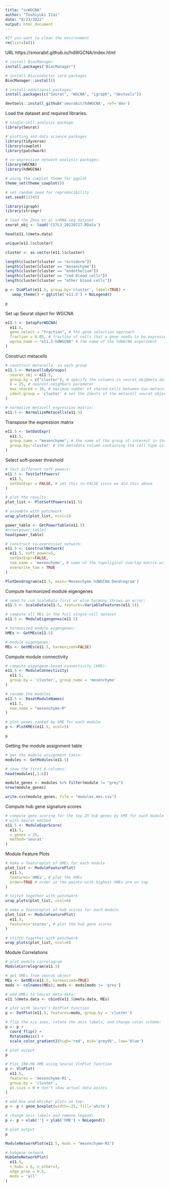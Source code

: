 ---
title: "scWGCNA"
author: "Toshiyuki Itai"
date: "8/23/2022"
output: html_document
---

```{r}
#If you want to clean the environment
rm(list=ls())
```

URL
https://smorabit.github.io/hdWGCNA/index.html

```{r}
# install BiocManager
install.packages("BiocManager")

# install Bioconductor core packages
BiocManager::install()

# install additional packages:
install.packages(c("Seurat", "WGCNA", "igraph", "devtools"))
```
```{r}
devtools::install_github('smorabit/hdWGCNA', ref='dev')
```

Load the dataset and required libraries.
```{r}
# single-cell analysis package
library(Seurat)

# plotting and data science packages
library(tidyverse)
library(cowplot)
library(patchwork)

# co-expression network analysis packages:
library(WGCNA)
library(hdWGCNA)

# using the cowplot theme for ggplot
theme_set(theme_cowplot())

# set random seed for reproducibility
set.seed(12345)
```

```{r}
library(igraph)
library(stringr)
```

```{r}
# load the Zhou et al snRNA-seq dataset
seurat_obj <- load('C57LJ_20220727.RData')
```

```{r}
head(e11.5@meta.data)
```
```{r}
unique(e11.5$cluster)
```
```{r}
cluster <- as.vector(e11.5$cluster)
```
```{r}
length(cluster[cluster == "ectoderm"])
length(cluster[cluster == "mesenchyme"])
length(cluster[cluster == "endothelium"])
length(cluster[cluster == "red blood cells"])
length(cluster[cluster == "other blood cells"])
```


```{r}
p <- DimPlot(e11.5, group.by='cluster', label=TRUE) +
   umap_theme() + ggtitle('e11.5') + NoLegend()

p
```
Set up Seurat object for WGCNA
```{r}
e11.5 <- SetupForWGCNA(
  e11.5,
  gene_select = "fraction", # the gene selection approach
  fraction = 0.05, # fraction of cells that a gene needs to be expressed in order to be included
  wgcna_name = "e11.5-hdWGCNA" # the name of the hdWGCNA experiment
)
```

Construct metacells
```{r}
# construct metacells  in each group
e11.5 <- MetacellsByGroups(
  seurat_obj = e11.5,
  group.by = c("cluster"), # specify the columns in seurat_obj@meta.data to group by
  k = 25, # nearest-neighbors parameter
  max_shared = 10, # maximum number of shared cells between two metacells
  ident.group = 'cluster' # set the Idents of the metacell seurat object
)

# normalize metacell expression matrix:
e11.5 <- NormalizeMetacells(e11.5)
```

Transpose the expression matrix
```{r}
e11.5 <- SetDatExpr(
  e11.5,
  group_name = "mesenchyme", # the name of the group of interest in the group.by column
  group.by='cluster' # the metadata column containing the cell type info. This same column should have also been used in MetacellsByGroups
)
```

Select soft-power threshold
```{r}
# Test different soft powers:
e11.5 <- TestSoftPowers(
  e11.5,
  setDatExpr = FALSE, # set this to FALSE since we did this above
)

# plot the results:
plot_list <- PlotSoftPowers(e11.5)

# assemble with patchwork
wrap_plots(plot_list, ncol=2)
```

```{r}
power_table <- GetPowerTable(e11.5)
#nrow(power_table)
head(power_table)
```

```{r}
# construct co-expression network:
e11.5 <- ConstructNetwork(
  e11.5, soft_power=5,
  setDatExpr=FALSE,
  tom_name = 'mesenchyme', # name of the topoligical overlap matrix written to disk
  overwrite_tom = TRUE
)
```

```{r}
PlotDendrogram(e11.5, main='Mesenchyme hdWGCNA Dendrogram')
```

Compute harmonized module eigengenes
```{r}
# need to run ScaleData first or else harmony throws an error:
e11.5 <- ScaleData(e11.5, features=VariableFeatures(e11.5))

# compute all MEs in the full single-cell dataset
e11.5 <- ModuleEigengenes(e11.5)
```

```{r}
# harmonized module eigengenes:
hMEs <- GetMEs(e11.5)

# module eigengenes:
MEs <- GetMEs(e11.5, harmonized=FALSE)
```

Compute module connectivity
```{r}
# compute eigengene-based connectivity (kME):
e11.5 <- ModuleConnectivity(
  e11.5,
  group.by = 'cluster', group_name = 'mesenchyme'
)
```

```{r}
# rename the modules
e11.5 <- ResetModuleNames(
  e11.5,
  new_name = "mesenchyme-M"
)
```

```{r}
# plot genes ranked by kME for each module
p <- PlotKMEs(e11.5, ncol=5)

p
```

Getting the module assignment table
```{r}
# get the module assignment table:
modules <- GetModules(e11.5)

# show the first 6 columns:
head(modules[,1:6])
```

```{r}
module_genes <- modules %>% filter(module != "grey")
nrow(module_genes)
```

```{r}
write.csv(module_genes, file = "modules.mes.csv")
```


Compute hub gene signature scores
```{r}
# compute gene scoring for the top 25 hub genes by kME for each module
# with Seurat method
e11.5 <- ModuleExprScore(
  e11.5,
  n_genes = 25,
  method='Seurat'
)

```

Module Feature Plots
```{r}
# make a featureplot of hMEs for each module
plot_list <- ModuleFeaturePlot(
  e11.5,
  features='hMEs', # plot the hMEs
  order=TRUE # order so the points with highest hMEs are on top
)

# stitch together with patchwork
wrap_plots(plot_list, ncol=6)
```

```{r}
# make a featureplot of hub scores for each module
plot_list <- ModuleFeaturePlot(
  e11.5,
  features='scores', # plot the hub gene scores
)

# stitch together with patchwork
wrap_plots(plot_list, ncol=6)
```

Module Correlations
```{r}
# plot module correlagram
ModuleCorrelogram(e11.5)
```

```{r}
# get hMEs from seurat object
MEs <- GetMEs(e11.5, harmonized=TRUE)
mods <- colnames(MEs); mods <- mods[mods != 'grey']

# add hMEs to Seurat meta-data:
e11.5@meta.data <- cbind(e11.5@meta.data, MEs)
```

```{r}
# plot with Seurat's DotPlot function
p <- DotPlot(e11.5, features=mods, group.by = 'cluster')

# flip the x/y axes, rotate the axis labels, and change color scheme:
p <- p +
  coord_flip() +
  RotatedAxis() +
  scale_color_gradient2(high='red', mid='grey95', low='blue')

# plot output
p
```

```{r}
# Plot INH-M4 hME using Seurat VlnPlot function
p <- VlnPlot(
  e11.5,
  features = 'mesenchyme-M1',
  group.by = 'cluster',
  pt.size = 0 # don't show actual data points
)

# add box-and-whisker plots on top:
p <- p + geom_boxplot(width=.25, fill='white')

# change axis labels and remove legend:
p <- p + xlab('') + ylab('hME') + NoLegend()

# plot output
p
```
```{r}
ModuleNetworkPlot(e11.5, mods = "mesenchyme-M1")
```

```{r}
# hubgene network
HubGeneNetworkPlot(
  e11.5,
  n_hubs = 6, n_other=3,
  edge_prop = 0.5,
  mods = 'all'
)
```



















